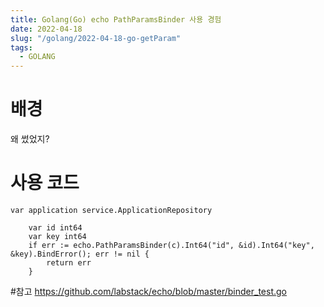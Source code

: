 ```yaml
---
title: Golang(Go) echo PathParamsBinder 사용 경험
date: 2022-04-18
slug: "/golang/2022-04-18-go-getParam"
tags:
  - GOLANG
---
```


# 배경
왜 썼었지?

# 사용 코드
```
var application service.ApplicationRepository

	var id int64
	var key int64
	if err := echo.PathParamsBinder(c).Int64("id", &id).Int64("key", &key).BindError(); err != nil {
		return err
	}
```

#참고
https://github.com/labstack/echo/blob/master/binder_test.go
